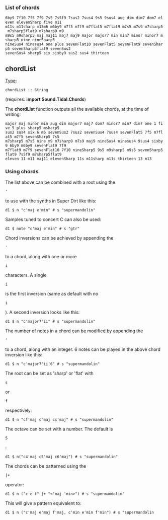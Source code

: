 === List of chords ===

 6by9 7f10 7f5 7f9 7s5 7s5f9 7sus2 7sus4 9s5 9sus4 aug dim dim7 dom7 eleven elevenSharp five m11 
 m11s m11sharp m13m6 m6by9 m7f5 m7f9 m7flat5 m7flat9 m7s5 m7s9 m7sharp5 m7sharp5flat9 m7sharp9 m9 
 m9s5 m9sharp5 maj maj11 maj7 maj9 major major7 min min7 minor minor7 msharp5 nine nineSharp5 
 nineSus4 ninesus4 one plus sevenFlat10 sevenFlat5 sevenFlat9 sevenSharp5 sevenSharp5flat9 sevenSus2 
 sevenSus4 sharp5 six sixby9 sus2 sus4 thirteen

== chordList ==

[[Type signature|Type]]: <source inline>chordList :: String</source>

(requires: '''import Sound.Tidal.Chords''')

The '''chordList''' function outputs all the available chords, at the time of writing:

 major maj minor min aug dim major7 maj7 dom7 minor7 min7 dim7 one 1 five 5 plus sharp5 msharp5 
 sus2 sus4 six 6 m6 sevenSus2 7sus2 sevenSus4 7sus4 sevenFlat5 7f5 m7flat5 m7f5 sevenSharp5 7s5 
 m7sharp5 m7s5 nine m9 m7sharp9 m7s9 maj9 nineSus4 ninesus4 9sus4 sixby9 6by9 m6by9 sevenFlat9 7f9 
 m7flat9 m7f9 sevenFlat10 7f10 nineSharp5 9s5 m9sharp5 m9s5 sevenSharp5flat9 7s5f9 m7sharp5flat9 
 eleven 11 m11 maj11 elevenSharp 11s m11sharp m11s thirteen 13 m13

=== Using chords ===

The list above can be combined with a root using the <source inline>'</source> to use with the synths in Super Dirt like this:
 d1 $ n "c'maj e'min" # s "supermandolin"

Samples tuned to concert C can also be used:
 d1 $ note "c'maj e'min" # s "gtr"

Chord inversions can be achieved by appending the <source inline>'</source> to a chord, along with one or more <source inline>i</source> characters. A single <source inline>i</source> is the first inversion (same as default with no <source inline>i</source>). A second inversion looks like this:
 d1 $ n "c'major7'ii" # s "supermandolin"

The number of notes in a chord can be modified by appending the <source inline>'</source> to a chord, along with an integer. 6 notes can be played in the above chord inversion like this:
 d1 $ n "c'major7'ii'6" # s "supermandolin"

The root can be set as 'sharp' or 'flat' with <source inline>s</source> or <source inline>f</source> respectively:
 d1 $ n "cf'maj c'maj cs'maj" # s "supermandolin"

The octave can be set with a number. The default is <source inline>5</source>:
 d1 $ n("c4'maj c5'maj c6'maj") # s "supermandolin"

The chords can be patterned using the <source inline>|+</source> operator:
 d1 $ n ("c e f" |+ "<'maj 'min>") # s "supermandolin"

This will give a pattern equivalent to:
 d1 $ n ("c'maj e'maj f'maj, c'min e'min f'min") # s "supermandolin